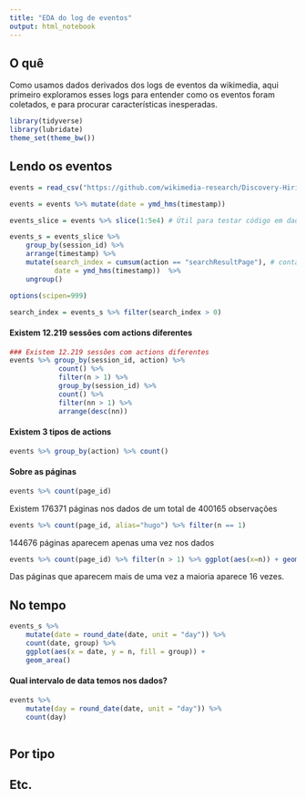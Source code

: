 ```yaml
---
title: "EDA do log de eventos"
output: html_notebook
---
```


## O quê

Como usamos dados derivados dos logs de eventos da wikimedia, aqui primeiro exploramos esses logs para entender como os eventos foram coletados, e para procurar características inesperadas. 

```r
library(tidyverse)
library(lubridate)
theme_set(theme_bw())
```

## Lendo os eventos

```r
events = read_csv("https://github.com/wikimedia-research/Discovery-Hiring-Analyst-2016/raw/master/events_log.csv.gz")

events = events %>% mutate(date = ymd_hms(timestamp))

events_slice = events %>% slice(1:5e4) # Útil para testar código em dados pequenos. Comente na hora de processá-los para valer.

events_s = events_slice %>% 
    group_by(session_id) %>%
    arrange(timestamp) %>% 
    mutate(search_index = cumsum(action == "searchResultPage"), # contador de buscas na sessão.        
           date = ymd_hms(timestamp))  %>%
    ungroup()

options(scipen=999)

search_index = events_s %>% filter(search_index > 0)
```
#### Existem 12.219 sessões com actions diferentes

```r
### Existem 12.219 sessões com actions diferentes
events %>% group_by(session_id, action) %>% 
            count() %>% 
            filter(n > 1) %>%
            group_by(session_id) %>% 
            count() %>%
            filter(nn > 1) %>%
            arrange(desc(nn))
```

#### Existem 3 tipos de actions

```r
events %>% group_by(action) %>% count()

```

#### Sobre as páginas

```r

events %>% count(page_id) 
```

Existem 176371 páginas nos dados de um total de 400165 observações

```r

events %>% count(page_id, alias="hugo") %>% filter(n == 1) 
```

144676 páginas aparecem apenas uma vez nos dados


```r
events %>% count(page_id) %>% filter(n > 1) %>% ggplot(aes(x=n)) + geom_histogram()

```
Das páginas que aparecem mais de uma vez a maioria aparece 16 vezes.

## No tempo

```r
events_s %>% 
    mutate(date = round_date(date, unit = "day")) %>% 
    count(date, group) %>% 
    ggplot(aes(x = date, y = n, fill = group)) + 
    geom_area()
```

#### Qual intervalo de data temos nos dados?
```r

events %>% 
    mutate(day = round_date(date, unit = "day")) %>% 
    count(day)
    
```

## Por tipo

## Etc.
